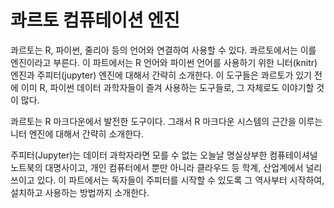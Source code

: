 # 콰르토 컴퓨테이션 엔진 {-}

콰르토는 R, 파이썬, 줄리아 등의 언어와 연결하여 사용할 수 있다. 콰르토에서는 이를 엔진이라고 부른다. 이 파트에서는 R 언어와 파이썬 언어를 사용하기 위한 니터(knitr) 엔진과 주피터(jupyter) 엔진에 대해서 간략히 소개한다. 이 도구들은 콰르토가 있기 전에 이미 R, 파이썬 데이터 과학자들이 즐겨 사용하는 도구들로, 그 자체로도 이야기할 것이 많다. 

콰르토는 R 마크다운에서 발전한 도구이다. 그래서 R 마크다운 시스템의 근간을 이루는 니터 엔진에 대해서 간략히 소개한다. 

주피터(Jupyter)는 데이터 과학자라면 모를 수 없는 오늘날 명실상부한 컴퓨테이셔널 노트북의 대명사이고, 개인 컴퓨터에서 뿐만 아니라 클라우드 등 학계, 산업계에서 널리 쓰이고 있다. 이 파트에서는 독자들이 주피터를 시작할 수 있도록 그 역사부터 시작하여, 설치하고 사용하는 방법까지 소개한다.

